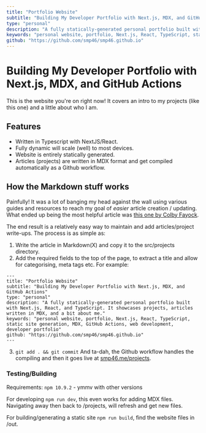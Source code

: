 ```yaml
---
title: "Portfolio Website"
subtitle: "Building My Developer Portfolio with Next.js, MDX, and GitHub Actions"
type: "personal"
description: "A fully statically-generated personal portfolio built with Next.js, React, and TypeScript. It showcases projects, articles written in MDX, and a bit about me."
keywords: "personal website, portfolio, Next.js, React, TypeScript, static site generation, MDX, GitHub Actions, web development, developer portfolio"
github: "https://github.com/smp46/smp46.github.io"
---
```


# Building My Developer Portfolio with Next.js, MDX, and GitHub Actions
This is the website you're on right now! It covers an intro to my projects (like this one) and a little about who I am.

## Features
 - Written in Typescript with NextJS/React.
 - Fully dynamic will scale (well) to most devices.
 - Website is entirely statically generated.
 - Articles (projects) are written in MDX format and get compiled automatically as a Github workflow.

## How the Markdown stuff works
Painfully! It was a lot of banging my head against the wall using various guides and resources to reach my goal of *easier* article creation / updating. What ended up being the most helpful article was [this one by Colby Fayock](https://spacejelly.dev/posts/how-to-source-mdx-content-in-next-js-to-dynamically-create-pages-for-a-blog).

The end result is a relatively easy way to maintain and add articles/project write-ups. The process is as simple as:

1. Write the article in Markdown(X) and copy it to the src/projects directory.
2. Add the required fields to the top of the page, to extract a title and allow for categorising, meta tags etc. For example:

```
---
title: "Portfolio Website"
subtitle: "Building My Developer Portfolio with Next.js, MDX, and GitHub Actions"
type: "personal"
description: "A fully statically-generated personal portfolio built with Next.js, React, and TypeScript. It showcases projects, articles written in MDX, and a bit about me."
keywords: "personal website, portfolio, Next.js, React, TypeScript, static site generation, MDX, GitHub Actions, web development, developer portfolio"
github: "https://github.com/smp46/smp46.github.io"
---
```

3. `git add . && git commit` And ta-dah, the Github workflow handles the compiling and then it goes live at [smp46.me/projects](https://smp46.me/projects).

### Testing/Building
Requirements: `npm 10.9.2` - ymmv with other versions

For developing `npm run dev`, this even works for adding MDX files. Navigating away then back to /projects, will refresh and get new files.

For building/generating a static site `npm run build`, find the website files in /out.
